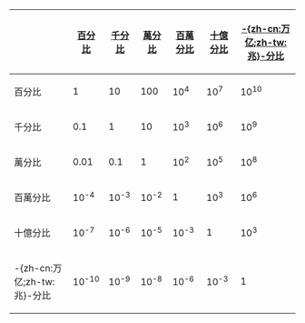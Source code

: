 {|class="wikitable"
! !![[百分比]]!![[千分比]]!![[萬分比]]!![[百萬分比]]!![[十億分比]]!![[万亿分比|-{zh-cn:万亿;zh-tw:兆}-分比]]
|-
!百分比
|1 ||10 ||100 ||10<sup>4</sup> ||10<sup>7</sup> ||10<sup>10</sup>
|-
!千分比
|0.1 ||1 ||10 ||10<sup>3</sup> ||10<sup>6</sup> ||10<sup>9</sup> 
|-
!萬分比
|0.01 ||0.1 ||1 ||10<sup>2</sup> ||10<sup>5</sup> ||10<sup>8</sup> 
|-
!百萬分比
|10<sup>-4</sup> ||10<sup>-3</sup>||10<sup>-2</sup>||1 ||10<sup>3</sup> ||10<sup>6</sup> 
|-
!十億分比
|10<sup>-7</sup> ||10<sup>-6</sup>||10<sup>-5</sup>||10<sup>-3</sup>||1 ||10<sup>3</sup> 
|-
!-{zh-cn:万亿;zh-tw:兆}-分比
|10<sup>-10</sup>||10<sup>-9</sup>||10<sup>-8</sup>||10<sup>-6</sup>||10<sup>-3</sup>||1 
|}